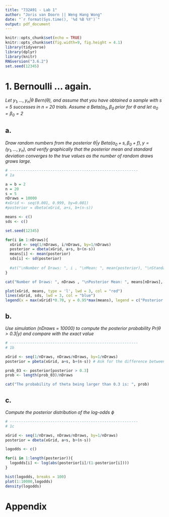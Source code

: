 ```yaml
---
title: "732A91 - Lab 1"
author: "Joris van Doorn || Weng Hang Wong"
date: "`r format(Sys.time(), '%d %B %Y')`"
output: pdf_document
---
```


```r
knitr::opts_chunk$set(echo = TRUE)
knitr::opts_chunk$set(fig.width=9, fig.height = 4.1) 
library(tidyverse)
library(dplyr)
library(knitr)
RNGversion("3.6.2")
set.seed(12345)
```

# 1. Bernoulli ... again.

*Let $y_1, ..., y_n | \theta ~ Bern(\theta)$, and assume that you have obtained a sample with s = 5 successes in n = 20 trials. Assume a $Beta(\alpha_0, \beta_0$ prior for $\theta$ and let $\alpha_0 = \beta_0 = 2$*

## a. 

*Draw random numbers from the posterior $\theta|y ~ Beta(\alpha_0 + s, \beta_0 + f), y = (y_1, ..., y_n)$, and verify graphically that the posterior mean and standard deviation converges to the true values as the number of random draws grows large.*

```r
# ---------------------------------------------------------
# 1a

a = b = 2
n = 20
s = 5
nDraws = 10000
#xGrid <- seq(0.001, 0.999, by=0.001)
#posterior = dbeta(xGrid, a+s, b+(n-s))

means <- c()
sds <- c()

set.seed(12345)

for(i in 1:nDraws){
  xGrid <- seq(1/nDraws, i/nDraws, by=1/nDraws)
  posterior = dbeta(xGrid, a+s, b+(n-s))
  means[i] <- mean(posterior)
  sds[i] <- sd(posterior)
  
  #at("\nNumber of Draws: ", i , "\nMean: ", mean(posterior), "\nStandard Deviation: ", sd(posterior))
}

cat("Number of Draws: ", nDraws , "\nPosterior Mean: ", means[nDraws], "\nPosterior Standard Deviation: ", sds[nDraws])

plot(xGrid, means, type = 'l', lwd = 3, col = "red")
lines(xGrid, sds, lwd = 3, col = "blue")
legend(x = max(xGrid)*0.70, y = 0.95*max(means), legend = c("Posterior Mean", "Posterior Standard Deviation"), col = c("red", "blue"), lwd = c(3,3), cex = 0.7)
```

## b. 

*Use simulation (nDraws = 10000) to compute the posterior probability $Pr(\theta > 0.3|y)$ and compare with the exact value*

```r
# ---------------------------------------------------------
# 1b

xGrid <- seq(1/nDraws, nDraws/nDraws, by=1/nDraws)
posterior = pbeta(xGrid, a+s, b+(n-s)) # Ask for the difference between pbeta & dbeta

prob_03 <- posterior[posterior > 0.3]
prob <- length(prob_03)/nDraws

cat("The probability of theta being larger than 0.3 is: ", prob)
```

## c. 

*Compute the posterior distribution of the log-odds $\phi$*

```r
# ---------------------------------------------------------
# 1c

xGrid <- seq(1/nDraws, nDraws/nDraws, by=1/nDraws)
posterior = dbeta(xGrid, a+s, b+(n-s))

logodds <- c()

for(i in 1:length(posterior)){
  logodds[i] <- log(abs(posterior[i]/(1-posterior[i])))
}

hist(logodds, breaks = 100)
plot(1:10000,logodds)
density(logodds)
```

\newpage











\newpage

# Appendix

```r
```
